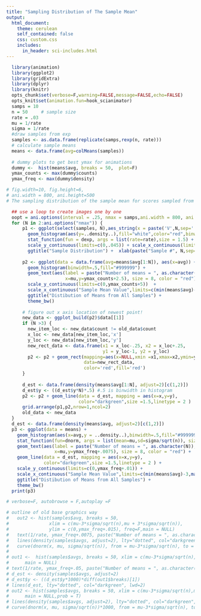 ```yaml
---
title: "Sampling Distribution of The Sample Mean"
output: 
  html_document:
    theme: cerulean
    self_contained: false
    css: custom.css
    includes:
      in_header: sci-includes.html
---
```


```r
  library(animation)
  library(ggplot2)
  library(gridExtra)
  library(dplyr)
  library(knitr)
  opts_chunk$set(verbose=F,warning=FALSE,message=FALSE,echo=FALSE)
  opts_knit$set(animation.fun=hook_scianimator)
  samps = 10
  n = 50     # sample size
  rate = .03 
  mu = 1/rate
  sigma = 1/rate
  #draw samples from exp
  samples <- as.data.frame(replicate(samps,rexp(n, rate)))
  # calculate sample means
  means <- data.frame(avg=colMeans(samples))
    
  # dummy plots to get best ymax for animations 
  dummy <-  hist(means$avg, breaks = 50,  plot=F)
  ymax_counts <- max(dummy$counts)
  ymax_freq <- max(dummy$density)

```

```r
# fig.width=10, fig.height=6,  
# ani.width = 800, ani.height=500
# The sampling distribution of the sample mean for scores sampled from an exponential distribution as the number of samples increases

  ## use a loop to create images one by one
  oopt = ani.options(interval = .25, nmax = samps,ani.width = 800, ani.height=500)
  for (N in 2:ani.options("nmax")) {
      p1 <- ggplot(select(samples, N),aes_string(x = paste('V',N,sep=''))) + 
        geom_histogram(aes(y=..density..),fill="white",color="red",binwidth=5) + 
        stat_function(fun = dexp, args = list(rate=rate),size = 1.5) + 
        scale_y_continuous(limits=c(0,.045)) + scale_x_continuous(limits=c(0,max(samples))) +
        ggtitle("Sample Distribution") +  xlab(paste("Sample #", N,sep='')) + theme_bw()
      
      p2 <- ggplot(data = data.frame(avg=means$avg[1:N]), aes(x=avg)) +
        geom_histogram(binwidth=.5,fill="#999999") + 
        geom_text(aes(label = paste("Number of means = ", as.character(N)), 
                      x=mu,y=ymax_counts+2.5), size = 8, color = "red") +
        scale_y_continuous(limits=c(0,ymax_counts+5))  +
        scale_x_continuous("Sample Mean Value",limits=c(min(means$avg)-3,max(means$avg)+3)) +
        ggtitle("Distibution of Means from All Samples") + 
        theme_bw()
      
      # figure out x axis location of newest point!
      new_data <- ggplot_build(p2)$data[[1]]
      if (N >3) {
        new_item_loc <- new_data$count != old_data$count 
        x_loc <- new_data[new_item_loc,'x']
        y_loc <- new_data[new_item_loc,'y']
        new_rect_data <- data.frame(x1 = x_loc-.25, x2 = x_loc+.25, 
                                    y1 = y_loc-1, y2 = y_loc)
        p2 <- p2 + geom_rect(mapping=aes(x=NULL,xmin =x1,xmax=x2,ymin=y1,ymax=y2), 
                             data=new_rect_data,
                             color='red',fill='red')
      }
      
      d_est <- data.frame(density(means$avg[1:N], adjust=2)[c(1,2)])
      d_est$y <- ((d_est$y*N)*.5) #.5 is binwidth in histogram
      p2 <- p2 + geom_line(data = d_est, mapping = aes(x=x,y=y),
                           color="darkgreen",size =1.5,linetype = 2 )
      grid.arrange(p1,p2,nrow=1,ncol=2)
      old_data <- new_data
  }
  d_est <- data.frame(density(means$avg, adjust=2)[c(1,2)])
  p3 <- ggplot(data = means) +
    geom_histogram(aes(x=avg,y = ..density..),binwidth=.5,fill="#999999") + 
    stat_function(fun=dnorm, args = list(mean=mu,sd=sigma/sqrt(n)), size = 2, color='red') + 
    geom_text(aes(label = paste("Number of means = ", as.character(N)), 
                  x=mu,y=ymax_freq+.0075), size = 8, color = "red") +
    geom_line(data = d_est, mapping = aes(x=x,y=y),
              color="darkgreen",size =1.5,linetype = 2 ) + 
    scale_y_continuous(limits=c(0,ymax_freq+.01)) + 
    scale_x_continuous("Sample Mean Value",limits=c(min(means$avg)-3,max(means$avg)+3)) +
    ggtitle("Distibution of Means from All Samples") + 
    theme_bw()
  print(p3)

# verbose=F, autobrowse = F,autoplay =F

# outline of old base graphics way
#   out2 <- hist(samples$avg, breaks = 50, 
#               xlim = c(mu-3*sigma/sqrt(n),mu + 3*sigma/sqrt(n)),
#               ylim = c(0,ymax_freq+.015), freq=F,main = NULL)
#   text(1/rate, ymax_freq+.0075, paste("Number of means = ", as.character(N)), col = "red", cex = 2)
#   lines(density(samples$avgs, adjust=2), lty="dotted", col="darkgreen", lwd=2) 
#   curve(dnorm(x, mu, sigma/sqrt(n)), from = mu-3*sigma/sqrt(n), to = mu + 3*sigma/sqrt(n), add = T, col = "red")
# 
# out1 <-  hist(samples$avgs, breaks = 50, xlim = c(mu-3*sigma/sqrt(n),mu + 3*sigma/sqrt(n)),
#      main = NULL)
# text(1/rate, ymax_freq+.05, paste("Number of means = ", as.character(N)), col = "red", cex = 2)
# d_est <- density(samples$avgs, adjust=2)
# d_est$y <- ((d_est$y*1000)*diff(out1$breaks)[1])
# lines(d_est, lty="dotted", col="darkgreen", lwd=2) 
# out2 <- hist(samples$avgs, breaks = 50, xlim = c(mu-3*sigma/sqrt(n),mu + 3*sigma/sqrt(n)),
#      main = NULL,prob = T)
# lines(density(samples$avgs, adjust=2), lty="dotted", col="darkgreen", lwd=2) 
# curve(dnorm(x, mu, sigma/sqrt(n))*1000, from = mu-3*sigma/sqrt(n), to = mu + 3*sigma/sqrt(n), add = T, col = "red")
```

